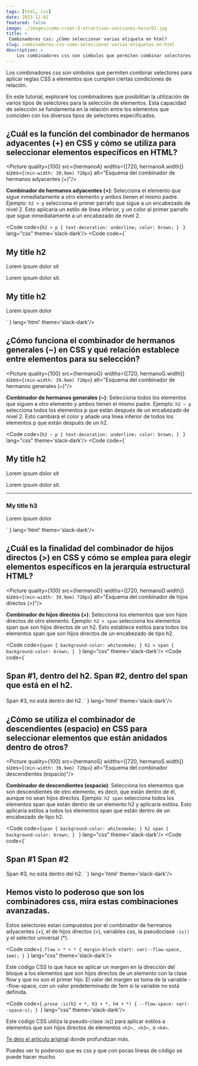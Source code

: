 ```yaml
---
tags: [html, css]
date: 2023-12-02
featured: false
image: ./images/como-crear-3-atractivas-secciones-hero/01.jpg
title: >
 Combinadores css: ¿Cómo seleccionar varias etiqueta en html?
slug: combinadores-css-como-seleccionar-varias-etiquetas-en-html
description: >
    Los combinadores css son símbolos que permiten combinar selectores para aplicar reglas CSS a elementos que cumplen ciertas condiciones de relación. 
---
```



Los combinadores css son símbolos que permiten combinar selectores para aplicar reglas CSS a elementos que cumplen ciertas condiciones de relación. 

En este tutorial, exploraré los combinadores que posibilitan la utilización de varios tipos de selectores para la selección de elementos. Esta capacidad de selección se fundamenta en la relación entre los elementos que coinciden con los diversos tipos de selectores especificados.

## ¿Cuál es la función del combinador de hermanos adyacentes (+) en CSS y cómo se utiliza para seleccionar elementos específicos en HTML?

<Picture quality={100} src={hermanoA} widths={[720, hermanoA.width]}  sizes={`(min-width: 39.9em) 720px`} alt="Esquema del combinador de hermanos adyacentes (+)"/>

**Combinador de hermanos adyacentes (+)**: Selecciona el elemento que sigue inmediatamente a otro elemento y ambos tienen el mismo padre. Ejemplo: `h2 + p` selecciona el primer párrafo que sigue a un encabezado de nivel 2. Esto aplicaría un estilo de línea inferior, y un color al primer parrafo que sigue inmediatamente a un encabezado de nivel 2.

<Code code={`h2 + p {
  text-decoration: underline;
  color: brown;
}
`
} lang="css" theme='slack-dark'/>
<Code code={`<section>
    <h2>My title h2</h2>
    <p>Lorem ipsum dolor sit</p>
    <p>Lorem ipsum dolor sit.</p>
    <h2>My title h2</h2>
    <p>Lorem ipsum dolor</p>
</section>
`
} lang='html' theme='slack-dark'/>

## ¿Cómo funciona el combinador de hermanos generales (~) en CSS y qué relación establece entre elementos para su selección?

<Picture quality={100} src={hermanoG} widths={[720, hermanoG.width]}  sizes={`(min-width: 39.9em) 720px`} alt="Esquema del combinador de hermanos generales (~)"/>

**Combinador de hermanos generales (~)**: Selecciona todos los elementos que siguen a otro elemento y ambos tienen el mismo padre. Ejemplo: `h2 ~ p` selecciona todos los elementos p que están después de un encabezado de nivel 2. Esto cambiará el color y añade una línea inferior de todos los elementos p que están después de un h2.

<Code code={`h2 ~ p {
  text-decoration: underline;
  color: brown;
}
`
} lang="css" theme='slack-dark'/>
<Code code={`<section>
    <h2>My title h2</h2>
    <p>Lorem ipsum dolor sit</p>
    <p>Lorem ipsum dolor sit.</p>
    <hr />
    <h3>My title h3</h3>
    <p>Lorem ipsum dolor</p>
</section>
`
} lang='html' theme='slack-dark'/>

## ¿Cuál es la finalidad del combinador de hijos directos (>) en CSS y cómo se emplea para elegir elementos específicos en la jerarquía estructural HTML?

<Picture quality={100} src={hermanoD} widths={[720, hermanoD.width]}  sizes={`(min-width: 39.9em) 720px`} alt="Esquema del combinador de hijos directos (>)"/>

**Combinador de hijos directos (>)**: Selecciona los elementos que son hijos directos de otro elemento. Ejemplo: `h2 > span` selecciona los elementos span que son hijos directos de un h2. Esto establece estilos para todos los elementos span que son hijos directos de un encabezado de tipo h2.

<Code code={`span {
  background-color: whitesmoke;
}
h2 > span {
  background-color: brown;
}
`
} lang="css" theme='slack-dark'/>
<Code code={`<h2>
    <span
        >Span #1, dentro del h2.
        <span>Span #2, dentro del span que está en el h2.</span>
    </span>
</h2>
<span>Span #3, no está dentro del h2.</span>
`
} lang='html' theme='slack-dark'/>

## ¿Cómo se utiliza el combinador de descendientes (espacio) en CSS para seleccionar elementos que están anidados dentro de otros?

<Picture quality={100} src={hermanoS} widths={[720, hermanoS.width]}  sizes={`(min-width: 39.9em) 720px`} alt="Esquema del combinador descendientes (espacio)"/>

**Combinador de descendientes (espacio)**: Selecciona los elementos que son descendientes de otro elemento, es decir, que están dentro de él, aunque no sean hijos directos. Ejemplo: `h2 span` selecciona todos los elementos span que están dentro de un elemento h2 y aplicaría estilos. Esto aplicaría estilos a todos los elementos span que están dentro de un encabezado de tipo h2.

<Code code={`span {
  background-color: whitesmoke;
}
h2 span {
  background-color: brown;
}
`
} lang="css" theme='slack-dark'/>
<Code code={`
<h2>
    <span>
        Span #1
        <span>Span #2</span>
    </span>
</h2>
<span>Span #3, no está dentro del h2.</span>
`
} lang='html' theme='slack-dark'/>

## Hemos visto lo poderoso que son los combinadores css, mira estas combinaciones avanzadas.

Estos selectores estan compuestos por el combinador de hermanos adyacentes (+), el de hijos directos (>), variables css, la pseudoclase `:is()` y el selector universal (*).

<Code code={`.flow > * + * {
  margin-block-start: var(--flow-space, 1em);
}
`} lang="css" theme='slack-dark'/>

Este código CSS lo que hace es aplicar un margen en la dirección del bloque a los elementos que son hijos directos de un elemento con la clase flow y que no son el primer hijo. El valor del margen se toma de la variable --flow-space, con un valor predeterminado de 1em si la variable no está definida.

<Code code={`.prose :is(h2 + *, h3 + *, h4 + *) {
  --flow-space: var(--space-s);
}
`} lang="css" theme='slack-dark'/>

Este código CSS utiliza la pseudo-clase :is() para aplicar estilos a elementos que son hijos directos de elementos `<h2>, <h3>,` o `<h4>`.

[Te dejo el artículo ariginal](https://andy-bell.co.uk/my-favourite-3-lines-of-css/) donde profundizan más.

Puedes ver lo poderoso que es css y que con pocas líneas de código se puede hacer mucho.
